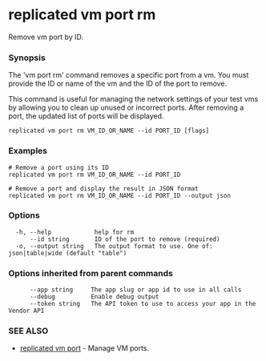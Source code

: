 # replicated vm port rm

Remove vm port by ID.

### Synopsis

The 'vm port rm' command removes a specific port from a vm. You must provide the ID or name of the vm and the ID of the port to remove.

This command is useful for managing the network settings of your test vms by allowing you to clean up unused or incorrect ports. After removing a port, the updated list of ports will be displayed.

```
replicated vm port rm VM_ID_OR_NAME --id PORT_ID [flags]
```

### Examples

```
# Remove a port using its ID
replicated vm port rm VM_ID_OR_NAME --id PORT_ID

# Remove a port and display the result in JSON format
replicated vm port rm VM_ID_OR_NAME --id PORT_ID --output json
```

### Options

```
  -h, --help            help for rm
      --id string       ID of the port to remove (required)
  -o, --output string   The output format to use. One of: json|table|wide (default "table")
```

### Options inherited from parent commands

```
      --app string     The app slug or app id to use in all calls
      --debug          Enable debug output
      --token string   The API token to use to access your app in the Vendor API
```

### SEE ALSO

* [replicated vm port](replicated-cli-vm-port)	 - Manage VM ports.

